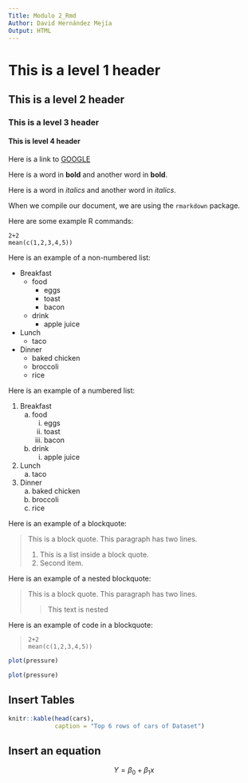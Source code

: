 ```yaml
---
Title: Modulo 2_Rmd
Author: David Hernández Mejía
Output: HTML
---
```


# This is a level 1 header

## This is a level 2 header

### This is a level 3 header

#### This is level 4 header

Here is a link to [GOOGLE](https://www.google.com/)

Here is a word in **bold** and another word in __bold__.

Here is a word in *italics* and another word in _italics_.

When we compile our document, we are using the `rmarkdown` package.

Here are some example R commands:

```
2+2
mean(c(1,2,3,4,5))
```


Here is an example of a non-numbered list:

* Breakfast
    - food
        + eggs
        + toast
        + bacon
    - drink
        + apple juice
* Lunch
    - taco
* Dinner
    - baked chicken
    - broccoli
    - rice


Here is an example of a numbered list:

1. Breakfast
    a. food
        i. eggs
        ii. toast
        iii. bacon
    b. drink
        i. apple juice
2. Lunch
    a. taco
3. Dinner
    a. baked chicken
    b. broccoli
    c. rice


Here is an example of a blockquote:

> This is a block quote. This
> paragraph has two lines.
>
> 1. This is a list inside a block quote.
> 2. Second item.


Here is an example of a nested blockquote:

> This is a block quote. This
> paragraph has two lines.
>
> > This text is nested


Here is an example of code in a blockquote:

>     2+2
>     mean(c(1,2,3,4,5))

```r
plot(pressure)
```
```r
plot(pressure)
```
## Insert Tables
```r
knitr::kable(head(cars), 
             caption = "Top 6 rows of cars of Dataset")
```
## Insert an equation

$$ Y = \beta_0 + \beta_1x $$
